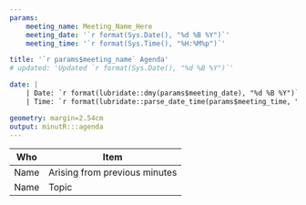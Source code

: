 ```yaml
---
params:
    meeting_name: Meeting_Name_Here
    meeting_date: '`r format(Sys.Date(), "%d %B %Y")`'
    meeting_time: '`r format(Sys.Time(), "%H:%M%p")`'

title: '`r params$meeting_name` Agenda'
# updated: 'Updated `r format(Sys.Date(), "%d %B %Y")`'

date: |
	| Date: `r format(lubridate::dmy(params$meeting_date), "%d %B %Y")`
	| Time: `r format(lubridate::parse_date_time(params$meeting_time, "HM"), "%H:%M%p")`

geometry: margin=2.54cm
output: minutR:::agenda
---
```


Who       | Item
--------- | ---------
Name      | Arising from previous minutes 
Name      | Topic

